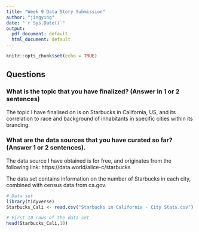 ---
title: "Week 9 Data Story Submission"
author: "jingying"
date: "`r Sys.Date()`"
output:
  pdf_document: default
  html_document: default
---

```{r setup, include=FALSE}
knitr::opts_chunk$set(echo = TRUE)
```

## Questions

### What is the topic that you have finalized? (Answer in 1 or 2 sentences)
The topic I have finalised on is on Starbucks in California, US, and its correlation to race and background of inhabitants in specific cities within its branding. 

### What are the data sources that you have curated so far? (Answer 1 or 2 sentences).
The data source I have obtained is for free, and originates from the following link: https://data.world/alice-c/starbucks 

The data set contains information on the number of Starbucks in each city, combined with census data from ca.gov.

```{r,eval=TRUE,echo=TRUE}
# Data set
library(tidyverse)
Starbucks_Cali <- read.csv("Starbucks in California - City Stats.csv")

# First 10 rows of the data set
head(Starbucks_Cali,10)

```
